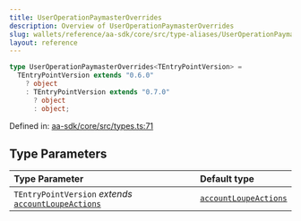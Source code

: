 ```yaml
---
title: UserOperationPaymasterOverrides
description: Overview of UserOperationPaymasterOverrides
slug: wallets/reference/aa-sdk/core/src/type-aliases/UserOperationPaymasterOverrides
layout: reference
---
```


```ts
type UserOperationPaymasterOverrides<TEntryPointVersion> =
  TEntryPointVersion extends "0.6.0"
    ? object
    : TEntryPointVersion extends "0.7.0"
      ? object
      : object;
```

Defined in: [aa-sdk/core/src/types.ts:71](https://github.com/alchemyplatform/aa-sdk/blob/49e74eee8606f480b200b4612d00d950da8a8742/aa-sdk/core/src/types.ts#L71)

## Type Parameters

| Type Parameter                                                                                                             | Default type                                                                                |
| :------------------------------------------------------------------------------------------------------------------------- | :------------------------------------------------------------------------------------------ |
| `TEntryPointVersion` _extends_ [`accountLoupeActions`](../../../../account-kit/core/src/variables/accountLoupeActions.mdx) | [`accountLoupeActions`](../../../../account-kit/core/src/variables/accountLoupeActions.mdx) |
